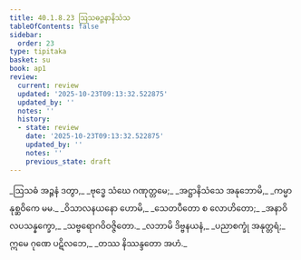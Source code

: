 ```yaml
---
title: 40.1.8.23 ဩသဓဉ္ဇနာနိသံသ
tableOfContents: false
sidebar:
  order: 23
type: tipitaka
basket: su
book: ap1
review:
  current: review
  updated: '2025-10-23T09:13:32.522875'
  updated_by: ''
  notes: ''
  history:
  - state: review
    date: '2025-10-23T09:13:32.522875'
    updated_by: ''
    notes: ''
    previous_state: draft
---
```



<ReviewStatus review={frontmatter.review} showDetails={true} />

<HypothesisAnnotation frontmatter={frontmatter} />

<DynamicBreadcrumb />

<Division number="151" book="ap1" e="ch" v="20" p="364">

<Paragraph number="4448" type="verses" book="ap1">
_ဩသဓံ အဉ္ဇနံ ဒတွာ,_  
_ဗုဒ္ဓေ သံဃေ ဂဏုတ္တမေ;_  
_အဋ္ဌာနိသံသေ အနုဘောမိ,_  
_ကမ္မာနုစ္ဆဝိကေ မမ._  

</Paragraph>

</Division>
<Division number="152" book="ap1" e="ch" v="20" p="364">

<Paragraph number="4449" type="verses" book="ap1">
_ဝိသာလနယနော ဟောမိ,_  
_သေတပီတော စ လောဟိတော;_  
_အနာဝိလပသန္နက္ခော,_  
_သဗ္ဗရောဂဝိဝဇ္ဇိတော._  

</Paragraph>

</Division>
<Division number="153" book="ap1" e="ch" v="20" p="364">

<Paragraph number="4450" type="verses" book="ap1">
_လဘာမိ ဒိဗ္ဗနယနံ,_  
_ပညာစက္ခုံ အနုတ္တရံ;_  
ဣမေ ဂုဏေ ပဋိလဘေ,_  
_တဿ နိဿန္ဒတော အဟံ._
</Paragraph>
</Division>